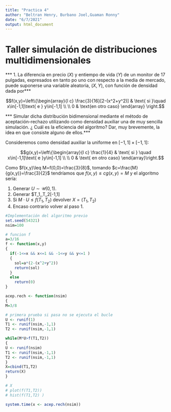 ```yaml
---
title: "Practica 4"
author: "Beltran Henry, Burbano Joel,Guaman Ronny"
date: "6/7/2021"
output: html_document
---
```


# Taller simulación de distribuciones multidimensionales

*** 1. La diferencia en precio $(X)$ y entiempo de vida $(Y)$ de un monitor de 17 pulgadas, expresados en tanto po uno con respecto a la media de mercado, puede suponerse una variable aleatoria, $(X,Y)$, con función de densidad dada por***

$$f(x,y)=\left\{\begin{array}{l c} \frac{3}{16}[2-(x^2+y^2)] & \text{ si }\quad x\in[-1,1]\text{ e } y\in[-1,1] \\ \\ 0 & \text{en otro caso} \end{array} \right.$$

*** Simular dicha distribución bidimensional mediante el método de aceptación-rechazo utilizando como densidad auxiliar una de muy sencilla simulación. ¿ Cuál es la eficiencia del algoritmo? Dar, muy brevemente, la idea en que consiste alguno de ellos.***

Consideremos como densidad auxiliar la uniforme en $[-1,1]\times[-1,1]:$

$$g(x,y)=\left\{\begin{array}{l c} \frac{1}{4} & \text{ si } \quad x\in[-1,1]\text{ e }y\in[-1,1] \\ \\ 0 & \text{ en otro caso} \end{array}\right.$$

Como $f(x,y)\leq M=f(0,0)=\frac{3}{8}$, tomando $c=\frac{M}{g(x,y)}=\frac{3}{2}$ tendríamos que $f(x,y)\leq cg(x,y)=M$ y el algoritmo sería:

1. Generar $U \sim \mathcal{U}(0,1)$.
2. Generar $T_1,\,T_2\sim \mathcal{U}[-1,1]
3. Si $M\cdot U\leq f(T_1,T_2)$ devolver $X=(T_1,T_2)$
4. Encaso contrario volver al paso 1.

```r
#Implementación del algoritmo previo
set.seed(54321)
nsim=100

# funcion f
a=3/16
f <- function(x,y)
{
  if(-1<=x && x<=1 && -1<=y && y<=1 )
  { 
    sol=a*(2-(x^2+y^2))
    return(sol)
  }
  else
    return(0)
}

acep.rech <- function(nsim)
{
M=3/8

# primera prueba si pasa no se ejecuta el bucle
U <- runif(1)
T1 <- runif(nsim,-1,1)
T2 <- runif(nsim,-1,1)

while(M*U>f(T1,T2))
{
U <- runif(nsim)
T1 <- runif(nsim,-1,1)
T2 <- runif(nsim,-1,1)
}
X=cbind(T1,T2)
return(X)
}

# X
# plot(f(T1,T2))
# hist(f(T1,T2) )

```


```r
system.time(x <- acep.rech(nsim))
```

